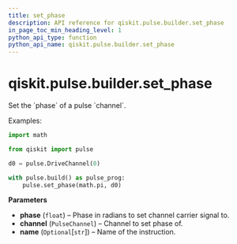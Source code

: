 ```yaml
---
title: set_phase
description: API reference for qiskit.pulse.builder.set_phase
in_page_toc_min_heading_level: 1
python_api_type: function
python_api_name: qiskit.pulse.builder.set_phase
---
```


# qiskit.pulse.builder.set\_phase

<Function id="qiskit.pulse.builder.set_phase" github="https://github.com/qiskit/qiskit/tree/stable/0.19/qiskit/pulse/builder.py" signature="set_phase(phase, channel, name=None)">
  Set the `phase` of a pulse `channel`.

  Examples:

  ```python
  import math

  from qiskit import pulse

  d0 = pulse.DriveChannel(0)

  with pulse.build() as pulse_prog:
      pulse.set_phase(math.pi, d0)
  ```

  **Parameters**

  *   **phase** (`float`) – Phase in radians to set channel carrier signal to.
  *   **channel** (`PulseChannel`) – Channel to set phase of.
  *   **name** (`Optional`\[`str`]) – Name of the instruction.
</Function>

